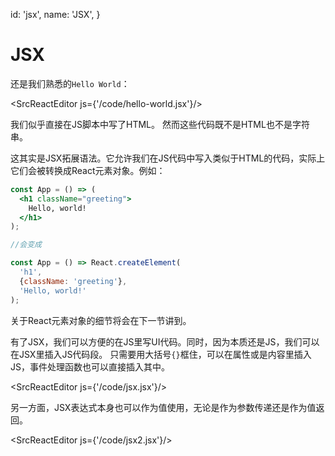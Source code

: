 
  id: 'jsx',
  name: 'JSX',
}

# JSX

还是我们熟悉的`Hello World`：

<SrcReactEditor js={'/code/hello-world.jsx'}/>

我们似乎直接在JS脚本中写了HTML。
然而这些代码既不是HTML也不是字符串。

这其实是JSX拓展语法。它允许我们在JS代码中写入类似于HTML的代码，实际上它们会被转换成React元素对象。例如：

```jsx
const App = () => (
  <h1 className="greeting">
    Hello, world!
  </h1>
);

//会变成

const App = () => React.createElement(
  'h1',
  {className: 'greeting'},
  'Hello, world!'
);
```

关于React元素对象的细节将会在下一节讲到。

有了JSX，我们可以方便的在JS里写UI代码。同时，因为本质还是JS，我们可以在JSX里插入JS代码段。
只需要用大括号`{}`框住，可以在属性或是内容里插入JS，事件处理函数也可以直接插入其中。

<SrcReactEditor js={'/code/jsx.jsx'}/>

另一方面，JSX表达式本身也可以作为值使用，无论是作为参数传递还是作为值返回。

<SrcReactEditor js={'/code/jsx2.jsx'}/>